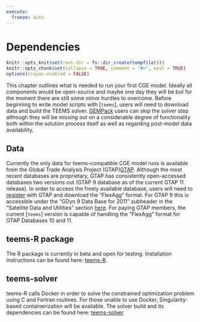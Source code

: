 ```yaml
---
execute:
  freeze: auto
---
```


# Dependencies {#dependencies}

```r
knitr::opts_knit$set(root.dir = fs::dir_create(tempfile()))
knitr::opts_chunk$set(collapse = TRUE, comment = "#>", eval = TRUE)
options(crayon.enabled = FALSE)
```

This chapter outlines what is needed to run your first CGE model. Ideally all components would be open-source and maybe one day they will be but for the moment there are still some minor hurdles to overcome. Before beginning to write model scripts with [`teems`], users will need to download data and build the TEEMS solver. [GEMPack](https://www.copsmodels.com/gempack.htm) users can skip the solver step although they will be missing out on a considerable degree of functionality both within the solution process itself as well as regarding post-model data availability.

## Data
Currently the only data for teems-compatible CGE model runs is available from the Global Trade Analysis Project (GTAP)[GTAP](https://www.gtap.agecon.purdue.edu/). Although the most recent databases are proprietary, GTAP has consistently open-accessed databases two versions out (GTAP 9 database as of the current GTAP 11 release). In order to access the freely available database, users will need to [register](https://www.gtap.agecon.purdue.edu/access_member/profile/profile_addnew.aspx) with GTAP and download the "FlexAgg" format. For GTAP 9 this is accessible under the "GDyn 9 Data Base for 2011" subheader in the "Satellite Data and Utilities" section [here](https://www.gtap.agecon.purdue.edu/databases/archives.asp). For paying GTAP members, the current [`teems`] version is capable of handling the "FlexAgg" format for GTAP Databases 10 and 11.

## teems-R package
The R package is currently in beta and open for testing. Installation instructions can be found here: [teems-R](https://github.com/teemsphere/teems-R).

## teems-solver
teems-R calls Docker in order to solve the constrained optimization problem using C and Fortran routines. For those unable to use Docker, Singularity-based containerization will be available. The solver build and its dependencies can be found here: [teems-solver](https://github.com/teemsphere/teems-solver)